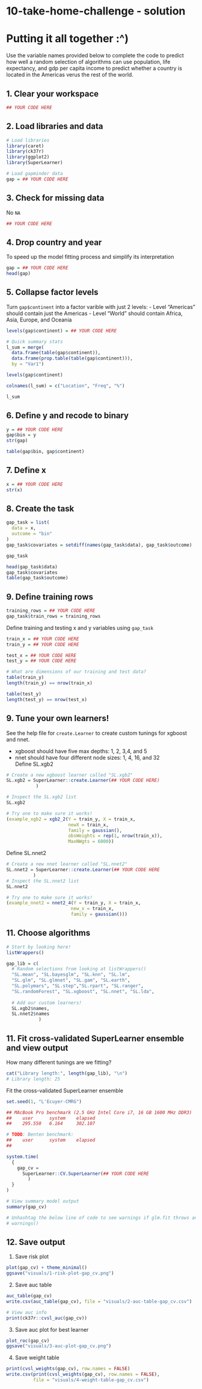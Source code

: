 # 10-take-home-challenge - solution
# Putting it all together :^)

Use the variable names provided below to complete the code to predict how well a random selection of algorithms can use population, life expectancy, and gdp per capita income to predict whether a country is located in the Americas verus the rest of the world. 

## 1. Clear your workspace
```r
## YOUR CODE HERE
```

## 2. Load libraries and data
```r
# Load libraries
library(caret)
library(ck37r)
library(ggplot2)
library(SuperLearner)

# Load gapminder data
gap = ## YOUR CODE HERE
```

## 3. Check for missing data

No `NA`
```r
## YOUR CODE HERE
```

## 4. Drop country and year

To speed up the model fitting process and simplify its interpretation
```r
gap = ## YOUR CODE HERE
head(gap)
```

## 5. Collapse factor levels

Turn `gap$continent` into a factor varible with just 2 levels: 
- Level "Americas" should contain just the Americas
- Level "World" should contain Africa, Asia, Europe, and Oceania
```r
levels(gap$continent) = ## YOUR CODE HERE

# Quick summary stats
l_sum = merge(
  data.frame(table(gap$continent)), 
  data.frame(prop.table(table(gap$continent))), 
  by = "Var1")

levels(gap$continent)

colnames(l_sum) = c("Location", "Freq", "%")

l_sum
```

## 6. Define y and recode to binary
```r
y = ## YOUR CODE HERE
gap$bin = y
str(gap)

table(gap$bin, gap$continent)
```

## 7. Define x
```r
x = ## YOUR CODE HERE
str(x)
```

## 8. Create the task
```r
gap_task = list(
  data = x, 
  outcome = "bin"
)
gap_task$covariates = setdiff(names(gap_task$data), gap_task$outcome)

gap_task

head(gap_task$data)
gap_task$covariates
table(gap_task$outcome)
```

## 9. Define training rows
```r
training_rows = ## YOUR CODE HERE
gap_task$train_rows = training_rows
```

Define training and testing x and y variables using `gap_task`
```r
train_x = ## YOUR CODE HERE
train_y = ## YOUR CODE HERE

test_x = ## YOUR CODE HERE
test_y = ## YOUR CODE HERE

# What are dimensions of our training and test data? 
table(train_y)
length(train_y) == nrow(train_x)

table(test_y)
length(test_y) == nrow(test_x)
```

## 9. Tune your own learners! 
See the help file for `create.Learner` to create custom tunings for xgboost and nnet.  

- xgboost should have five max depths: 1, 2, 3,4, and 5  
- nnet should have four different node sizes: 1, 4, 16, and 32  
Define SL.xgb2
```r
# Create a new xgboost learner called "SL.xgb2"
SL.xgb2 = SuperLearner::create.Learner(## YOUR CODE HERE)
           )

# Inspect the SL.xgb2 list
SL.xgb2

# Try one to make sure it works! 
(example_xgb2 = xgb2_2(Y = train_y, X = train_x, 
                       newX = train_x, 
                       family = gaussian(), 
                       obsWeights = rep(1, nrow(train_x)),
                       MaxNWgts = 6000))
```

Define SL.nnet2
```r
# Create a new nnet learner called "SL.nnet2"
SL.nnet2 = SuperLearner::create.Learner(## YOUR CODE HERE
          )
# Inspect the SL.nnet2 list
SL.nnet2

# Try one to make sure it works! 
(example_nnet2 = nnet2_4(Y = train_y, X = train_x, 
                        new_x = train_x, 
                        family = gaussian()))
```

## 11. Choose algorithms
```r
# Start by looking here! 
listWrappers()

gap_lib = c(
  # Random selections from looking at listWrappers()
  "SL.mean", "SL.bayesglm", "SL.knn", "SL.lm", 
  "SL.glm", "SL.glmnet", "SL.gam", "SL.earth", 
  "SL.polymars", "SL.step","SL.rpart", "SL.ranger", 
  "SL.randomForest", "SL.xgboost", "SL.nnet", "SL.lda", 
  
  # Add our custom learners! 
  SL.xgb2$names, 
  SL.nnet2$names
            )
```

## 11. Fit cross-validated SuperLearner ensemble and view output
How many different tunings are we fitting? 
```r
cat("Library length:", length(gap_lib), "\n")
# Library length: 25 
```

Fit the cross-validated SuperLearner ensemble
```r
set.seed(1, "L'Ecuyer-CMRG") 

## MAcBook Pro benchmark (2.5 GHz Intel Core i7, 16 GB 1600 MHz DDR3)
##    user      system    elapsed 
##    295.550   6.164     302.107    

# TODO: Benten benchmark: 
##    user      system    elapsed
##    

system.time(
  {
    gap_cv =
      SuperLearner::CV.SuperLearner(## YOUR CODE HERE
        )
  }
)

# View summary model output
summary(gap_cv)

# Unhashtag the below line of code to see warnings if glm.fit throws an error
# warnings()
```

## 12. Save output

1. Save risk plot
```r
plot(gap_cv) + theme_minimal()
ggsave("visuals/1-risk-plot-gap_cv.png")
```

2. Save auc table
```r
auc_table(gap_cv)
write.csv(auc_table(gap_cv), file = "visuals/2-auc-table-gap_cv.csv")

# View auc info
print(ck37r::cvsl_auc(gap_cv))
```

3. Save auc plot for best learner
```r
plot_roc(gap_cv)
ggsave("visuals/3-auc-plot-gap_cv.png")
```

4. Save weight table
```r
print(cvsl_weights(gap_cv), row.names = FALSE)
write.csv(print(cvsl_weights(gap_cv), row.names = FALSE), 
          file = "visuals/4-weight-table-gap_cv.csv")
```

